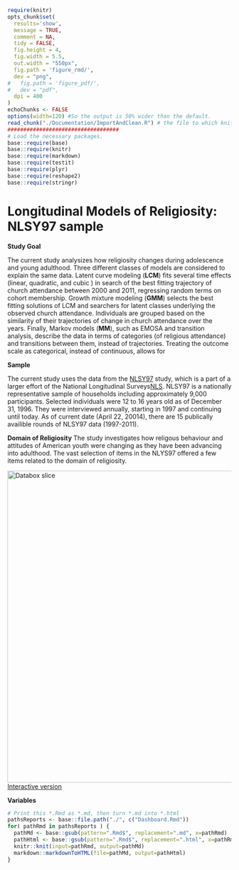 <!-- Set the report-wide options, and point to the external code file. -->
```r
require(knitr)
opts_chunk$set(
  results='show', 
  message = TRUE,
  comment = NA, 
  tidy = FALSE,
  fig.height = 4, 
  fig.width = 5.5, 
  out.width = "550px",
  fig.path = 'figure_rmd/',     
  dev = "png",
#   fig.path = 'figure_pdf/',     
#   dev = "pdf",
  dpi = 400
)
echoChunks <- FALSE
options(width=120) #So the output is 50% wider than the default.
read_chunk("./Documentation/ImportAndClean.R") # the file to which knitr calls for the chunks
###################################
# Load the necessary packages.
base::require(base)
base::require(knitr)
base::require(markdown)
base::require(testit)
base::require(plyr)
base::require(reshape2)
base::require(stringr)
```


Longitudinal Models of Religiosity: NLSY97 sample
========================================================

**Study Goal**

The current study analysizes how religiosity changes during adolescence and young adulthood. Three different classes of models are considered to explain the same data. Latent curve modeling (**LCM**) fits  several time effects (linear, quadratic, and cubic ) in search of the best fitting trajectory of  church attendance between 2000 and 2011, regressing random terms on cohort membership. Growth mixture modeling (**GMM**) selects the best fitting solutions of LCM and searchers for latent classes underlying the observed church attendance. Individuals are grouped based on the similarity of their trajectories of change in church attendance over the years. Finally, Markov models (**MM**), such as EMOSA and transition analysis, describe the data in terms of categories (of religious attendance) and transitions between them, instead of trajectories. Treating the outcome scale as categorical, instead of continuous, allows for 

**Sample**

The current study uses the data from the [NLSY97](http://www.bls.gov/nls/nlsy97.htm) study, which is a part of a larger effort of the National Longitudinal Surveys[NLS](http://www.bls.gov/nls/). NLSY97 is a nationally representative sample of households including approximately 9,000 participants. Selected individuals were 12 to 16 years old as of December 31, 1996. They were interviewed annually, starting in 1997 and continuing until today. As of current date (April 22, 20014), there are 15 publically availible rounds of NLSY97 data (1997-2011).

**Domain of Religiosity**
The study investigates how religous behaviour and attitudes of American youth were changing as they have been advancing into adulthood. The vast selection of items in the NLYS97 offered a few items related to the domain of religiosity. 

<img link src="./Documentation/figure_rmd/variables_layout.png" alt="Databox slice" style="width:700px;"/>  
[Interactive version]("./www/slice-vo.html")

**Variables**

```r
# Print this *.Rmd as *.md, then turn *.md into *.html
pathsReports <- base::file.path("./", c("Dashboard.Rmd"))
for( pathRmd in pathsReports ) {
  pathMd <- base::gsub(pattern=".Rmd$", replacement=".md", x=pathRmd)
  pathHtml <- base::gsub(pattern=".Rmd$", replacement=".html", x=pathRmd)
  knitr::knit(input=pathRmd, output=pathMd)
  markdown::markdownToHTML(file=pathMd, output=pathHtml)
}
```


